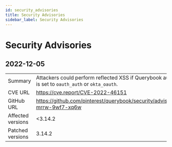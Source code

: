 ```yaml
---
id: security_advisories
title: Security Advisories
sidebar_label: Security Advisories
---
```


# Security Advisories

## 2022-12-05

|                   |                                                                                                           |
| ----------------- | --------------------------------------------------------------------------------------------------------- |
| Summary           | Attackers could perform reflected XSS if Querybook authentication is set to `oauth_auth` or `okta_oauth`. |
| CVE URL           | https://cve.report/CVE-2022-46151                                                                         |
| GitHub URL        | https://github.com/pinterest/querybook/security/advisories/GHSA-mrrw-9wf7-xq6w                            |
| Affected versions | \<3.14.2                                                                                                  |
| Patched versions  | 3.14.2                                                                                                    |
